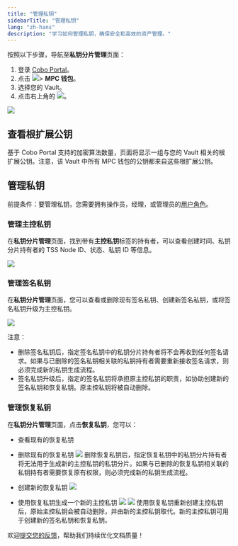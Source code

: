 ```yaml
---
title: "管理私钥"
sidebarTitle: "管理私钥"
lang: "zh-hans"
description: "学习如何管理私钥，确保安全和高效的资产管理。"
---
```


按照以下步骤，导航至**私钥分片管理**页面：

1. 登录 [Cobo Portal](https://portal.cobo.com/login)。
2. 点击 <img src="/cn/images/mpc-wallet/wallets-icon.svg" className="icon"></img>> **MPC 钱包**。
3. 选择您的 Vault。
4. 点击右上角的 <img src="/cn/images/mpc-wallet/manage-key-share-group.svg" className="icon"></img>。

<img src="/cn/images/mpc-wallet/manage-key-share-groups.png" className="screenshot_full_screen"/>


## 查看根扩展公钥
基于 Cobo Portal 支持的加密算法数量，页面将显示一组与您的 Vault 相关的根扩展公钥。注意，该 Vault 中所有 MPC 钱包的公钥都来自这些根扩展公钥。

## 管理私钥

<Note>前提条件：要管理私钥，您需要拥有操作员，经理，或管理员的[用户角色](/cn/portal/organization/roles-and-permissions)。</Note>

### 管理主控私钥
在**私钥分片管理**页面，找到带有**主控私钥**标签的持有者，可以查看创建时间、私钥分片持有者的 TSS Node ID、状态、私钥 ID 等信息。

<img src="/cn/images/mpc-wallet/manage-main-key.png" className="screenshot_modal"/>

### 管理签名私钥

在**私钥分片管理**页面，您可以查看或删除现有签名私钥、创建新签名私钥，或将签名私钥升级为主控私钥。

<img src="/cn/images/mpc-wallet/manage-signing-keys.png" className="screenshot_modal"/>

注意：
- 删除签名私钥后，指定签名私钥中的私钥分片持有者将不会再收到任何签名请求。如果与已删除的签名私钥相关联的私钥持有者需要重新接收签名请求，则必须完成新的私钥生成流程。
- 签名私钥升级后，指定的签名私钥将承担原主控私钥的职责，如协助创建新的签名私钥和恢复私钥。原主控私钥将被自动删除。

### 管理恢复私钥

在**私钥分片管理**页面，点击**恢复私钥**，您可以：
- 查看现有的恢复私钥
- 删除现有的恢复私钥
    <img src="/cn/images/mpc-wallet/delete-recovery-group-popup.png" className="screenshot_modal"/>
    <Info>删除恢复私钥后，指定恢复私钥中的私钥分片持有者将无法用于生成新的主控私钥的私钥分片。如果与已删除的恢复私钥相关联的私钥持有者需要恢复原有权限，则必须完成新的私钥生成流程。</Info>

- 创建新的恢复私钥
    <img src="/cn/images/mpc-wallet/create-new-recovery-group.png" className="screenshot_modal"/>

- 使用恢复私钥生成一个新的主控私钥
    <img src="/cn/images/mpc-wallet/recover-main-group.png" className="screenshot_modal"/>
    <img src="/cn/images/mpc-wallet/recover-new-main-group-config.png" className="screenshot_modal"/>
    <Info>使用恢复私钥重新创建主控私钥后，原始主控私钥会被自动删除，并由新的主控私钥取代。新的主控私钥可用于创建新的签名私钥和恢复私钥。</Info>

<Tip>欢迎[提交您的反馈](https://forms.zohopublic.com/cobo/form/DocumentFeedbackForm/formperma/QvLOhxJv1_JMsJ-1dleZ8Itb_7rzN-LtgvsDdxosoVI?referrername=manuals)，帮助我们持续优化文档质量！</Tip>